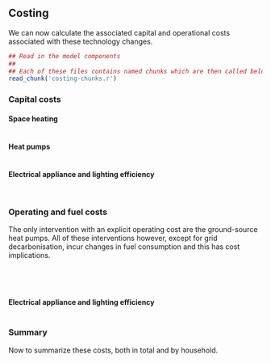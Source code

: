 ## Costing

We can now calculate the associated capital and operational costs associated with these technology changes.

```r
## Read in the model components
##
## Each of these files contains named chunks which are then called below.
read_chunk('costing-chunks.r')
```

### Capital costs

#### Space heating 
```r
```

#### Heat pumps
```r
```

#### Electrical appliance and lighting efficiency
```r
```

```r
```

### Operating and fuel costs
The only intervention with an explicit operating cost are the ground-source heat pumps. All of these interventions however, except for grid decarbonisation, incur changes in fuel consumption and this has cost implications.


```r
```

```r
```

```r
```

```r
```

#### Electrical appliance and lighting efficiency
```r
```

### Summary

Now to summarize these costs, both in total and by household.

```r
```

